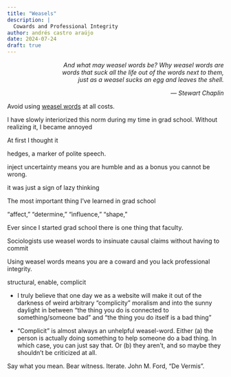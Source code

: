 ```yaml
---
title: "Weasels"
description: |
  Cowards and Professional Integrity
author: andrés castro araújo
date: 2024-07-24
draft: true
---
```


::: {style="text-align: right; padding-left: 120px;"}
*And what may weasel words be? Why weasel words are words that suck all the life out of the words next to them, just as a weasel sucks an egg and leaves the shell.*

*— Stewart Chaplin*
:::

Avoid using [weasel words](https://en.wikipedia.org/wiki/Weasel_word) at all costs.

I have slowly interiorized this norm during my time in grad school. Without realizing it, I became annoyed

At first I thought it

hedges, a marker of polite speech.

inject uncertainty means you are humble and as a bonus you cannot be wrong.

it was just a sign of lazy thinking

The most important thing I've learned in grad school

“affect,” “determine,” “influence,” “shape,”

Ever since I started grad school there is one thing that faculty.

Sociologists use weasel words to insinuate causal claims without having to commit

Using weasel words means you are a coward and you lack professional integrity.

structural, enable, complicit

-   I truly believe that one day we as a website will make it out of the darkness of weird arbitrary "complicity" moralism and into the sunny daylight in between "the thing you do is connected to something/someone bad" and "the thing you do itself is a bad thing"

-   "Complicit" is almost always an unhelpful weasel-word. Either (a) the person is actually doing something to help someone do a bad thing. In which case, you can just say that. Or (b) they aren't, and so maybe they shouldn't be criticized at all.

Say what you mean. Bear witness. Iterate. John M. Ford, “De Vermis”.
